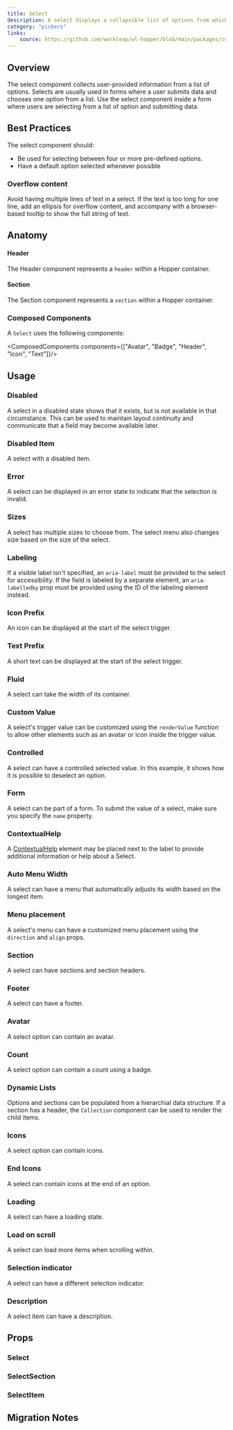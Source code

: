 ```yaml
---
title: Select
description: A select displays a collapsible list of options from which the user can select one.
category: "pickers"
links:
    source: https://github.com/workleap/wl-hopper/blob/main/packages/components/src/select/src/Select.tsx
---
```


<Example src="select/docs/preview" isOpen />

## Overview

The select component collects user-provided information from a list of options. Selects are usually used in forms where a user submits data and chooses one option from a list.
Use the select component inside a form where users are selecting from a list of option and submitting data.

## Best Practices

The select component should:

- Be used for selecting between four or more pre-defined options.
- Have a default option selected whenever possible

### Overflow content

Avoid having multiple lines of text in a select. If the text is too long for one line, add an ellipsis for overflow content, and accompany with a browser-based tooltip to show the full string of text.

## Anatomy

#### Header

The Header component represents a `header` within a Hopper container.

#### Section

The Section component represents a `section` within a Hopper container.

### Composed Components

A `Select` uses the following components:

<ComposedComponents components={["Avatar", "Badge", "Header", "Icon", "Text"]}/>

## Usage

### Disabled
A select in a disabled state shows that it exists, but is not available in that circumstance. This can be used to maintain layout continuity and communicate that a field may become available later.

<Example src="select/docs/disabled" />

### Disabled Item

A select with a disabled item.

<Example src="select/docs/select-dropdown/disabled" />

### Error
A select can be displayed in an error state to indicate that the selection is invalid.

<Example src="select/docs/error" />

### Sizes
A select has multiple sizes to choose from.
The select menu also changes size based on the size of the select.

<Example src="select/docs/sizes" />

### Labeling
If a visible label isn't specified, an `aria-label` must be provided to the select for accessibility. If the field is labeled by a separate element, an `aria-labelledby` prop must be provided using the ID of the labeling element instead.

<Example src="select/docs/labeling" />

### Icon Prefix
An icon can be displayed at the start of the select trigger.

<Example src="select/docs/iconPrefix" />

### Text Prefix
A short text can be displayed at the start of the select trigger.

<Example src="select/docs/textPrefix" />

### Fluid
A select can take the width of its container.

<Example src="select/docs/fluid" />

### Custom Value
A select's trigger value can be customized using the `renderValue` function to allow other elements such as an avatar or icon inside the trigger value.

<Example src="select/docs/customValue" />

### Controlled
A select can have a controlled selected value. In this example, it shows how it is possible to deselect an option.

<Example src="select/docs/controlled" />

### Form
A select can be part of a form. To submit the value of a select, make sure you specify the `name` property.

<Example src="select/docs/form" />

### ContextualHelp

A [ContextualHelp](/components/ContextualHelp) element may be placed next to the label to provide additional information or help about a Select.

<Example src="select/docs/ContextualHelp" />

### Auto Menu Width

A select can have a menu that automatically adjusts its width based on the longest item.

<Example src="select/docs/select-dropdown/autoMenuWidth" />

### Menu placement

A select's menu can have a customized menu placement using the `direction` and `align` props.

<Example src="select/docs/select-dropdown/menuPlacement" />

### Section

A select can have sections and section headers.

<Example src="select/docs/select-dropdown/section" />

### Footer

A select can have a footer.

<Example src="select/docs/select-dropdown/footer" />

### Avatar

A select option can contain an avatar.

<Example src="select/docs/select-dropdown/avatar" />

### Count

A select option can contain a count using a badge.

<Example src="select/docs/select-dropdown/count" />

### Dynamic Lists

Options and sections can be populated from a hierarchial data structure.
If a section has a header, the `Collection` component can be used to render the child items.

<Example src="select/docs/select-dropdown/dynamicLists" />

### Icons

A select option can contain icons.

<Example src="select/docs/select-dropdown/icons" />

### End Icons

A select can contain icons at the end of an option.

<Example src="select/docs/select-dropdown/endIcons" />

### Loading

A select can have a loading state.

<Example src="select/docs/select-dropdown/loading" />

### Load on scroll

A select can load more items when scrolling within.

<Example src="select/docs/select-dropdown/loadOnScroll" />

### Selection indicator

A select can have a different selection indicator.

<Example src="select/docs/select-dropdown/selectionIndicator" />

### Description

A select item can have a description.

<Example src="select/docs/select-dropdown/description" />

## Props

### Select

<PropTable component="Select" />

### SelectSection

<PropTable component="ListBoxSection" />

### SelectItem

<PropTable component="ListBoxItem" />

## Migration Notes

<MigrateGuide src="select/docs/migration-notes" />

